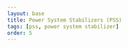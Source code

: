 ```yaml
---
layout: base
title: Power System Stabilizers (PSS)
tags: [pss, power system stabilizer]
order: 5
---
```

